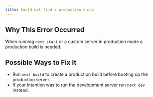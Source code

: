 ```yaml
---
title: Could not find a production build
---
```


## Why This Error Occurred

When running `next start` or a custom server in production mode a production build is needed.

## Possible Ways to Fix It

- Run `next build` to create a production build before booting up the production server.
- If your intention was to run the development server run `next dev` instead.
